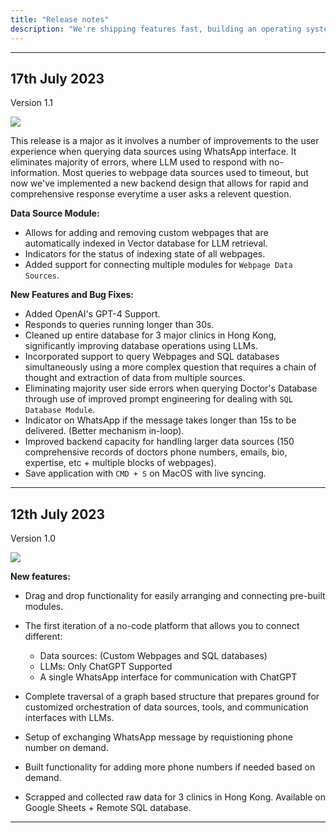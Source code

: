 ```yaml
---
title: "Release notes"
description: "We're shipping features fast, building an operating system for governence."
---
```


---

## 17th July 2023

Version 1.1

<Frame type="glass">
  <img style={{ borderRadius: "0.5rem" }} src="/images/v1.1.png" />
</Frame>

This release is a major as it involves a number of improvements to the user experience when querying data sources using WhatsApp interface. It eliminates majority of errors, where LLM used to respond with no-information. Most queries to webpage data sources used to timeout, but now we've implemented a new backend design that allows for rapid and comprehensive response everytime a user asks a relevent question.

**Data Source Module:**

- Allows for adding and removing custom webpages that are automatically indexed in Vector database for LLM retrieval.
- Indicators for the status of indexing state of all webpages.
- Added support for connecting multiple modules for `Webpage Data Sources`.

**New Features and Bug Fixes:**

- Added OpenAI's GPT-4 Support.
- Responds to queries running longer than 30s.
- Cleaned up entire database for 3 major clinics in Hong Kong, significantly improving database operations using LLMs.
- Incorporated support to query Webpages and SQL databases simultaneously using a more complex question that requires a chain of thought and extraction of data from multiple sources.
- Eliminating majority user side errors when querying Doctor's Database through use of improved prompt engineering for dealing with `SQL Database Module`.
- Indicator on WhatsApp if the message takes longer than 15s to be delivered. (Better mechanism in-loop).
- Improved backend capacity for handling larger data sources (150 comprehensive records of doctors phone numbers, emails, bio, expertise, etc + multiple blocks of webpages).
- Save application with `CMD + S` on MacOS with live syncing.

---

## 12th July 2023

Version 1.0

<Frame type="glass">
  <img style={{ borderRadius: "0.5rem" }} src="/images/v1.0_image.jpg" />
</Frame>

**New features:**

- Drag and drop functionality for easily arranging and connecting pre-built modules.
- The first iteration of a no-code platform that allows you to connect different:

  - Data sources: (Custom Webpages and SQL databases)
  - LLMs: Only ChatGPT Supported
  - A single WhatsApp interface for communication with ChatGPT

- Complete traversal of a graph based structure that prepares ground for customized orchestration of data sources, tools, and communication interfaces with LLMs.
- Setup of exchanging WhatsApp message by requistioning phone number on demand.
- Built functionality for adding more phone numbers if needed based on demand.
- Scrapped and collected raw data for 3 clinics in Hong Kong. Available on Google Sheets + Remote SQL database.

---
